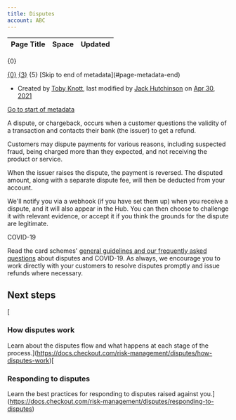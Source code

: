 ```yaml
---
title: Disputes
account: ABC
---
```


<table class="aui"> <thead> <tr class="header"> <th class="search-result-title">Page Title</th> <th class="search-result-space">Space</th> <th class="search-result-date">Updated</th> </tr> </thead> </table> <p class="search-result-count">{0}</p> <tr class="search-result"> <td class="search-result-title"><a href="{1}" class="content-type-{2}"><span>{0}</span></a></td> <td class="search-result-space"><a class="space" href="/display/{4}/" title="{3}">{3}</a></td> <td class="search-result-date"><span class="date" title="{6}">{5}</span></td> </tr> [Skip to end of metadata](#page-metadata-end)

*   Created by [Toby Knott](    /display/~toby.knott
    ), last modified by [Jack Hutchinson](    /display/~jack.hutchinson
    ) on [Apr 30, 2021](/pages/diffpagesbyversion.action?pageId=2785574&selectedPageVersions=21&selectedPageVersions=22 "Show changes")

[Go to start of metadata](#page-metadata-start)

A dispute, or chargeback, occurs when a customer questions the validity of a transaction and contacts their bank (the issuer) to get a refund.

Customers may dispute payments for various reasons, including suspected fraud, being charged more than they expected, and not receiving the product or service.

When the issuer raises the dispute, the payment is reversed. The disputed amount, along with a separate dispute fee, will then be deducted from your account.

We'll notify you via a webhook (if you have set them up) when you receive a dispute, and it will also appear in the Hub. You can then choose to challenge it with relevant evidence, or accept it if you think the grounds for the dispute are legitimate.

COVID-19

Read the card schemes' [general guidelines and our frequently asked questions](/display/DOCS/Disputes+and+COVID-19) about disputes and COVID-19. As always, we encourage you to work directly with your customers to resolve disputes promptly and issue refunds where necessary.

Next steps
----------

[

### How disputes work

Learn about the disputes flow and what happens at each stage of the process.](https://docs.checkout.com/risk-management/disputes/how-disputes-work)[

### Responding to disputes

Learn the best practices for responding to disputes raised against you.](https://docs.checkout.com/risk-management/disputes/responding-to-disputes)
